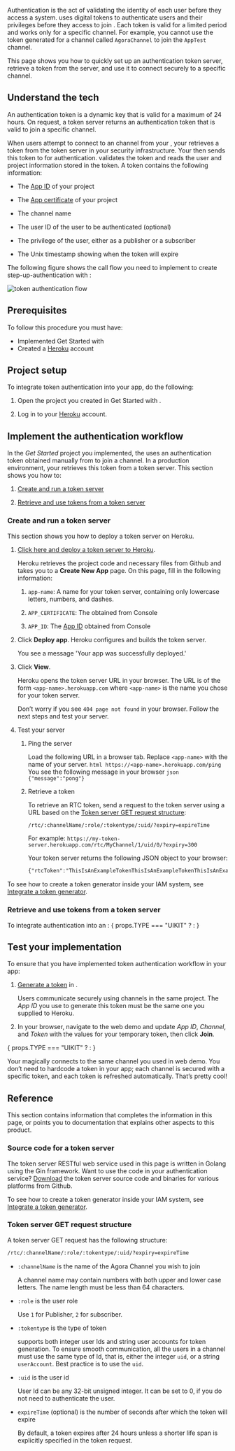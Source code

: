 
Authentication is the act of validating the identity of each user before they access a system. <Vg k="COMPANY" /> uses digital tokens to authenticate users and their privileges before they access <Vg k="AGORA_BACKEND" /> to join <Vpd k="NAME"/>. Each token is valid for a limited period and works only for a specific channel. For example, you cannot use the token generated for a channel called `AgoraChannel` to join the `AppTest` channel.

This page shows you how to quickly set up an authentication token server, retrieve a token from the server, and use it to connect securely to a specific <Vpd k="NAME"/> channel.

## Understand the tech

An authentication token is a dynamic key that is valid for a maximum of 24 hours. On request, a token server returns an authentication token that is valid to join a specific channel.

When users attempt to connect to an <Vg k="COMPANY" /> channel from your <Vpl k="CLIENT" />, your <Vpl k="CLIENT" /> retrieves a token from the token server in your security infrastructure. Your <Vpl k="CLIENT" /> then sends this token to <Vg k="AGORA_BACKEND" /> for authentication. <Vg k="AGORA_BACKEND" /> validates the token and reads the user and project information stored in the token. A token contains the following information:


-   The [App ID](../reference/manage-agora-account#get-the-app-id) of your <Vg k="COMPANY" /> project

-   The [App certificate](../reference/manage-agora-account#get-the-app-certificate) of your <Vg k="COMPANY" /> project

-   The channel name

-   The user ID of the user to be authenticated (optional)

-   The privilege of the user, either as a publisher or a subscriber

-   The Unix timestamp showing when the token will expire

The following figure shows the call flow you need to implement to create step-up-authentication with <Vg k="COMPANY" /> <Vpd k="NAME"/>:

![token authentication flow](/images/video-sdk/authentication-logic.svg)

## Prerequisites

To follow this procedure you must have:

-   Implemented <Link to="../get-started/get-started-sdk?platform={{platform.PATH}}">Get Started with <Vpd k="NAME"/></Link>
-   Created a [Heroku](https://www.heroku.com/) account

## Project setup

To integrate token authentication into your app, do the following:

1.  Open the project you created in <Link to="../get-started/get-started-sdk?platform={{platform.PATH}}">Get Started with <Vpd k="NAME"/></Link>.

2.  Log in to your [Heroku](https://www.heroku.com/) account.

## Implement the authentication workflow

In the *Get Started* project you implemented, the <Vpl k="CLIENT" /> uses an authentication token obtained manually from <Vg k="CONSOLE" /> to join a channel. In a production environment, your <Vpl k="CLIENT" /> retrieves this token from a token server. This section shows you how to:

1.  [Create and run a token server](#create-and-run-a-token-server)

2.  [Retrieve and use tokens from a token server](#retrieve-and-use-tokens-from-a-token-server)

### Create and run a token server

This section shows you how to deploy a token server on Heroku.

1.  [Click here and deploy a token server to Heroku](https://www.heroku.com/deploy/?template=https://github.com/AgoraIO-Community/agora-token-service).

    Heroku retrieves the project code and necessary files from Github and takes you to a **Create New App** page. On this page, fill in the following information:

    1.  `app-name`: A name for your token server, containing only lowercase letters, numbers, and dashes.

    2.  `APP_CERTIFICATE`: The <Vg k="APP-CERTIFICATE-LINK" /> obtained from <Vg k="COMPANY" /> Console

    3.  `APP_ID`: The [App ID](../reference/manage-agora-account#get-the-app-id) obtained from <Vg k="COMPANY" /> Console

2.  Click **Deploy app**. Heroku configures and builds the token server.

    You see a message 'Your app was successfully deployed.'

3.  Click **View**.

    Heroku opens the token server URL in your browser. The URL is of the form `<app-name>.herokuapp.com` where `<app-name>` is the name you chose for your token server.

    Don’t worry if you see `404 page not found` in your browser. Follow the next steps and test your server.

4.  Test your server

    1.  Ping the server

        Load the following URL in a browser tab. Replace `<app-name>` with the name of your server.
            ``` html
            https://<app-name>.herokuapp.com/ping
            ```
        You see the following message in your browser
            ``` json
            {"message":"pong"}
            ```
      2.  Retrieve a token

            To retrieve an RTC token, send a request to the token server using a URL based on the [Token server GET request structure](#token-server-get-request-structure):

            ``` html
            /rtc/:channelName/:role/:tokentype/:uid/?expiry=expireTime
            ```

            For example: `https://my-token-server.herokuapp.com/rtc/MyChannel/1/uid/0/?expiry=300`

            Your token server returns the following JSON object to your browser:

            ``` html
            {"rtcToken":"ThisIsAnExampleTokenThisIsAnExampleTokenThisIsAnExampleTokenThisIsAnExampleTokenThisIsAnExampleToken"}
            ```
To see how to create a token generator inside your IAM system, see [Integrate a token generator](../develop/integrate-token-generation).

### Retrieve and use tokens from a token server

To integrate authentication into an <Vpl k="CLIENT" />:
{ props.TYPE === "UIKIT" ? <ProjectImplementUIKit /> : <ProjectImplement /> }


## Test your implementation

To ensure that you have implemented <Vg k="COMPANY" /> token authentication workflow in your app:

1.  [Generate a token](../reference/manage-agora-account#generate-a-temporary-token) in <Vg k="CONSOLE" />.

    Users communicate securely using channels in the same project. The *App ID* you use to generate this token must be the same one you supplied to Heroku.

2. In your browser, navigate to the <Link target="_blank" to="{{Global.DEMO_BASIC_VIDEO_CALL_URL}}"><Vg k="COMPANY" /> web demo</Link> and update _App ID_, _Channel_, and _Token_ with the values for your temporary token, then click **Join**.

{ props.TYPE === "UIKIT" ? <ProjectTestUIKit /> : <ProjectTest /> }

Your <Vpl k="PLATFORM" /> <Vpl k="CLIENT" /> magically connects to the same channel you used in web demo. You don’t need to hardcode a token in your app; each channel is secured with a specific token, and each token is refreshed automatically. That’s pretty cool!

## Reference

This section contains information that completes the information in this page, or points you to documentation that explains other aspects to this product.

### Source code for a token server

The token server RESTful web service used in this page is written in Golang using the Gin framework. Want to use the code in your authentication service? [Download](https://github.com/AgoraIO-Community/agora-token-service/releases/tag/v1.1.1) the token server source code and binaries for various platforms from Github.

To see how to create a token generator inside your IAM system, see [Integrate a token generator](../develop/integrate-token-generation).

### Token server GET request structure

A token server GET request has the following structure:

``` html
/rtc/:channelName/:role/:tokentype/:uid/?expiry=expireTime
```

-   `:channelName` is the name of the Agora Channel you wish to join

    A channel name may contain numbers with both upper and lower case letters. The name length must be less than 64 characters.

-   `:role` is the user role

    Use `1` for Publisher, `2` for subscriber.

-   `:tokentype` is the type of token

    <Vg k="AGORA_BACKEND" /> supports both integer user Ids and string user accounts for token generation. To ensure smooth communication, all the users in a channel must use the same type of Id, that is, either the integer `uid`, or a string `userAccount`. Best practice is to use the `uid`.

-   `:uid` is the user id

    User Id can be any 32-bit unsigned integer. It can be set to 0, if you do not need to authenticate the user.

-   `expireTime` (optional) is the number of seconds after which the token will expire

    By default, a token expires after 24 hours unless a shorter life span is explicitly specified in the token request.

<Reference />